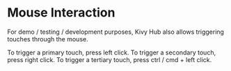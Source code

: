 # Mouse Interaction

For demo / testing / development purposes, Kivy Hub also allows triggering touches through the mouse.

To trigger a primary touch, press left click. To trigger a secondary touch, press right click. To trigger a tertiary touch, press ctrl / cmd + left click.
